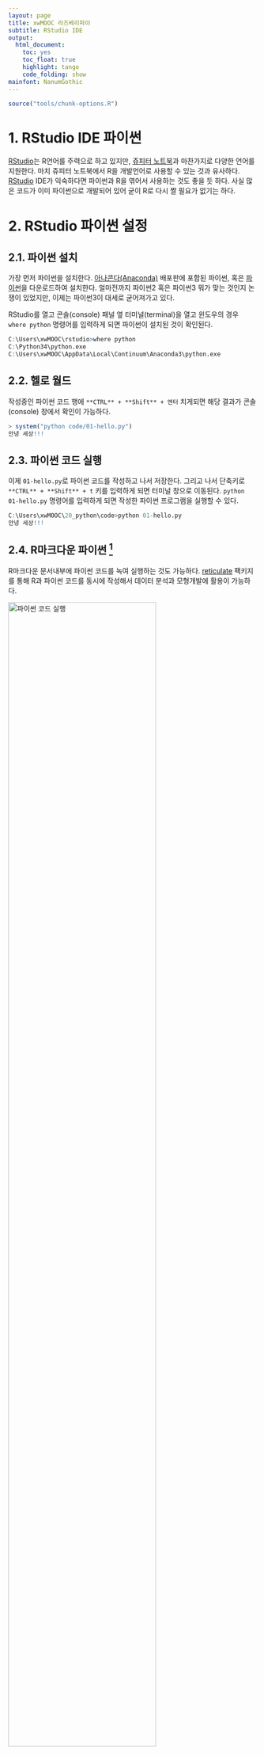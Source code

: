 ```yaml
---
layout: page
title: xwMOOC 라즈베리파이
subtitle: RStudio IDE
output:
  html_document: 
    toc: yes
    toc_float: true
    highlight: tango
    code_folding: show
mainfont: NanumGothic
---
```



```r
source("tools/chunk-options.R") 
```


# 1. RStudio IDE 파이썬 {#rstudio-ide-python}

[RStudio](https://www.rstudio.com/)는 R언어를 주력으로 하고 있지만, [쥬피터 노트북](http://jupyter.org/)과 마찬가지로 
다양한 언어를 지원한다. 마치 쥬피터 노트북에서 R을 개발언어로 사용할 수 있는 것과 유사하다.
[RStudio](https://www.rstudio.com/) IDE가 익숙하다면 파이썬과 R을 엮어서 사용하는 것도 좋을 듯 하다.
사실 많은 코드가 이미 파이썬으로 개발되어 있어 굳이 R로 다시 짤 필요가 없기는 하다.

# 2. RStudio 파이썬 설정 {#rstudio-ide-python-setup}

## 2.1. 파이썬 설치 {#rstudio-ide-python-install}

가장 먼저 파이썬을 설치한다. [아나콘다(Anaconda)](https://www.anaconda.com/download/) 배포판에 포함된 파이썬, 혹은
[파이썬](https://www.python.org/downloads/)을 다운로드하여 설치한다. 얼마전까지 파이썬2 혹은 파이썬3 뭐가 맞는 것인지 논쟁이 있었지만,
이제는 파이썬3이 대세로 굳어져가고 있다. 

RStudio를 열고 콘솔(console) 패널 옆 터미널(terminal)을 열고 윈도우의 경우 `where python` 명령어를 입력하게 되면 
파이썬이 설치된 것이 확인된다.

``` r
C:\Users\xwMOOC\rstudio>where python
C:\Python34\python.exe
C:\Users\xwMOOC\AppData\Local\Continuum\Anaconda3\python.exe
```

## 2.2. 헬로 월드 {#rstudio-ide-python-hello-world}

작성중인 파이썬 코드 행에 `**CTRL** + **Shift** + 엔터` 치게되면 해당 결과가 콘솔(console) 창에서 확인이 가능하다.

``` r
> system("python code/01-hello.py")
안녕 세상!!!
```

## 2.3. 파이썬 코드 실행 {#rstudio-ide-python-run-code}

이제 `01-hello.py`로 파이썬 코드를 작성하고 나서 저장한다. 
그리고 나서 단축키로 `**CTRL** + **Shift** + t` 키를 입력하게 되면 터미널 창으로 이동된다.
`python 01-hello.py` 명령어를 입력하게 되면 작성한 파이썬 프로그램을 실행할 수 있다.

``` r
C:\Users\xwMOOC\20_python\code>python 01-hello.py
안녕 세상!!!
```

## 2.4. R마크다운 파이썬 [^reticulate-python] {#rstudio-ide-python-rmarkdown}

[^reticulate-python]: [JJ Allaire, reticulate: R interface to Python, 2018-03-26](https://blog.rstudio.com/2018/03/26/reticulate-r-interface-to-python/)

R마크다운 문서내부에 파이썬 코드를 녹여 실행하는 것도 가능하다.
[reticulate](https://github.com/rstudio/reticulate) 팩키지를 통해 R과 파이썬 코드를 동시에 작성해서 데이터 분석과 모형개발에 활용이 가능하다.


<img src="fig/rstudio-rmarkdown.png" alt="파이썬 코드 실행" width="77%" />

실제 파이썬 코드 실행결과는 다음 예제에서 확인이 가능하다.

``` python
print('안녕 세상 !!!')
```
